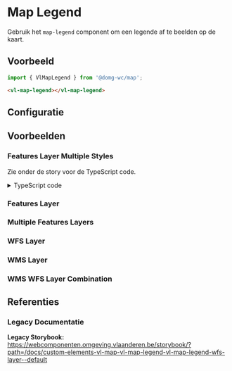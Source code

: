 
# Map Legend

Gebruik het `map-legend` component om een legende af te beelden op de kaart.

## Voorbeeld

```js
import { VlMapLegend } from '@domg-wc/map';
```

```html
<vl-map-legend></vl-map-legend>
```

## Configuratie

<ArgsTable story={PRIMARY_STORY} />

## Voorbeelden

### Features Layer Multiple Styles

Zie onder de story voor de TypeScript code.

<DocsStory id="map-legend--map-legend-features-layer-multiple-styles" />

<details>
    <summary>TypeScript code</summary>
    <Source code={mapLegendUtils} language="ts" dark={true} />
</details>

### Features Layer

<DocsStory id="map-legend--map-legend-features-layer" />

### Multiple Features Layers

<DocsStory id="map-legend--map-legend-multiple-features-layers" />

### WFS Layer

<DocsStory id="map-legend--map-legend-wfs-layer" />

### WMS Layer

<DocsStory id="map-legend--map-legend-wms-layer" />

### WMS WFS Layer Combination

<DocsStory id="map-legend--map-legend-wms-wfs-layer" />

## Referenties

### Legacy Documentatie

**Legacy Storybook:** https://webcomponenten.omgeving.vlaanderen.be/storybook/?path=/docs/custom-elements-vl-map-vl-map-legend-vl-map-legend-wfs-layer--default

